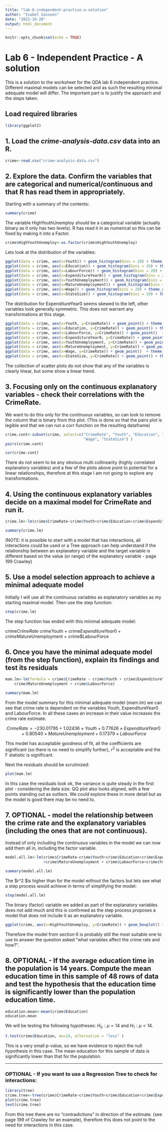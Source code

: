 ```yaml
---
title: "lab-6-independent-practice-a-solution"
author: "Isabel Sassoon"
date: "2022-10-20"
output: html_document
---
```


```r
knitr::opts_chunk$set(echo = TRUE)
```

# Lab 6 - Independent Practice - A solution

This is a solution to the worksheet for the QDA lab 6 independent practice. 
Different maximal models can be selected and as such the resulting minimal adequate model will differ. The important part is to justify the approach and the steps taken.

## Load required libraries

```r
library(ggplot2)
```


## 1. Load the *crime-analysis-data.csv* data into an R.

```r
crime<-read.csv("crime-analysis-data.csv")
```


## 2. Explore the data. Confirm the variables that are categorical and numerical/continuous and that R has read them in appropriately.

Starting with a summary of the contents:

```r
summary(crime)
```

The variable HighYouthUnemploy should be a categorical variable (actually binary as it only has two levels). R has read it in as numerical so this can be fixed by making it into a Factor.

```r
crime$HighYouthUnemploy<-as.factor(crime$HighYouthUnemploy)
```

Lets look at the distribution of the variables:

```r
ggplot(data = crime, aes(x=Youth)) + geom_histogram(bins = 20) + theme_classic()+ ggtitle("Youth Distribution")
ggplot(data = crime, aes(x=Education)) + geom_histogram(bins = 20) + theme_classic()+ ggtitle("Education Distribution")
ggplot(data = crime, aes(x=LabourForce)) + geom_histogram(bins = 20) + theme_classic() + ggtitle("Labour Force Distribution")
ggplot(data = crime, aes(x=ExpenditureYear0)) + geom_histogram(bins = 20) + theme_classic() + ggtitle("Expenditure Distribution")
ggplot(data = crime, aes(x=YouthUnemployment)) + geom_histogram(bins = 20) + theme_classic()+ ggtitle("Youth Unemployment Distribution")
ggplot(data = crime, aes(x=MatureUnemployment)) + geom_histogram(bins = 20) + theme_classic() + ggtitle("Mature Unemployment Distribution")
ggplot(data = crime, aes(x=Wage)) + geom_histogram(bins = 20) + theme_classic() + ggtitle("Wage Distribution")
ggplot(data = crime, aes(x=StateSize)) + geom_histogram(bins = 20) + theme_classic() + ggtitle("State Size Distribution")

```

The distribution for ExpenditureYear0 seems skewed to the left, other variables look generally symmetric. This does not warrant any transformations at this stage.


```r
ggplot(data = crime, aes(x=Youth, y=CrimeRate)) + geom_point() + theme_classic() + ggtitle("Youth vs Crime Rate")
ggplot(data = crime, aes(x=Education, y=CrimeRate)) + geom_point() + theme_classic()+ ggtitle("Education vs Crime Rate")
ggplot(data = crime, aes(x=LabourForce, y=CrimeRate)) + geom_point()  + theme_classic()+ ggtitle("Labour Force vs Crime Rate")
ggplot(data = crime, aes(x=ExpenditureYear0, y=CrimeRate)) + geom_point()  + theme_classic() + ggtitle("Expenditure vs Crime Rate")
ggplot(data = crime, aes(x=YouthUnemployment, y=CrimeRate)) + geom_point()  + theme_classic()+ ggtitle("Youth Unemployment vs Crime Rate")
ggplot(data = crime, aes(x=MatureUnemployment, y=CrimeRate)) + geom_point()  + theme_classic() + ggtitle("Mature Unemployment vs Crime Rate")
ggplot(data = crime, aes(x=Wage, y=CrimeRate)) + geom_point()  + theme_classic()+ ggtitle("Wage vs Crime Rate")
ggplot(data = crime, aes(x=StateSize, y=CrimeRate)) + geom_point() + theme_classic()+ ggtitle("State Size vs Crime Rate")

```

The collection of scatter plots do not show that any of the variables is clearly linear, but some show a linear trend.

## 3. Focusing only on the continuous explanatory variables - check their correlations with the CrimeRate. 
We want to do this only for the continuous variables, so can look to remove the column that is binary from this plot. (This is done so that the pairs plot is legible and that we can run a corr function on the resulting dataframe)

```r
crime.cont<-subset(crime, select=c("CrimeRate", "Youth", "Education", "ExpenditureYear0", "LabourForce",  "YouthUnemployment", "MatureUnemployment",
                                   "Wage", "StateSize") )
pairs(crime.cont)
```

```r
cor(crime.cont)
```

There do not seem to be any obvious multi collinearity (highly correlated explanatory variables) and a few of the plots above point to potential for a linear relationships, therefore at this stage I am not going to explore any transformations.


## 4. Using the continuous explanatory variables decide on a maximal model for CrimeRate and run it.

```r
crime.lm<-lm(crime$CrimeRate~crime$Youth+crime$Education+crime$ExpenditureYear0+crime$MatureUnemployment + crime$LabourForce+crime$YouthUnemployment+crime$StateSize + crime$Wage)

summary(crime.lm)
```

(NOTE: it is possible to start with a model that has interactions, all interactions could be used or a Tree approach can help understand if the relationship between an explanatory variable and the target variable is different based on the value (or range) of the explanatory variable - page 199 Crawley)

## 5. Use a model selection approach to achieve a minimal adequate model

Initially I will use all the continuous variables as explanatory variables as my starting maximal model. Then use the step function:

```r
step(crime.lm)
```

The step function has ended with this minimal adequate model:

crime$CrimeRate ~ crime$Youth + crime$ExpenditureYear0 + crime$MatureUnemployment + 
    crime$LabourForce
    

## 6. Once you have the minimal adequate model (from the step function), explain its findings and test its residuals

```r
mam.lm<-lm(formula = crime$CrimeRate ~ crime$Youth + crime$ExpenditureYear0 + 
    crime$MatureUnemployment + crime$LabourForce)

summary(mam.lm)
```
From the model summary for this minimal adequate model (mam.lm) we can see that crime rate is dependent on the variables Youth, ExpenditureYear0   and LabourForce. In all these cases an increase in their value increases the crime rate estimate.

$$CrimeRate= -230.01795 +1.02436\times Youth+ 0.77626 \times ExpenditureYear0 + 0.80540 \times MatureUnemployment +   0.17379 \times LabourForce $$

This model has acceptable goodness of fit, all the coefficients are significant (so there is no need to simplify further), $r^2$ is acceptable and the F statistic is significant.

Next the residuals should be scrutinized:

```r
plot(mam.lm)
```
In this case the residuals look ok, the variance is quite steady in the first plot - considering the data size.
QQ plot also looks aligned, with a few points standing out as outliers. We could explore these in more detail but as the model is good there may be no need to.


## 7. OPTIONAL -  model the relationship between the crime rate and the explanatory variables (including the ones that are not continuous).

Instead of only including the continuous variables in the model we can now add them all in, including the factor variable. 

```r
model.all.lm<-lm(crime$CrimeRate~crime$Youth+crime$Education+crime$ExpenditureYear0
                 +crime$MatureUnemployment + crime$LabourForce+crime$YouthUnemployment+crime$StateSize + crime$Wage+ crime$HighYouthUnemploy)

summary(model.all.lm)
```

The $r^2 $is higher than for the model without the factors but lets see what a step process would achieve in terms of simplifying the model:

```r
step(model.all.lm)
```

The binary (factor) variable we added as part of the explanatory variables does not add much and this is confirmed as the step process proposes a model that does not include it as an explanatory variable.


```r
ggplot(crime, aes(x=HighYouthUnemploy, y=CrimeRate)) + geom_boxplot() + ggtitle("Crime rate by High Youth Unemployment indicator")+ theme_classic()
```

Therefore the model from section 6 is probably still the most suitable one to use to answer the question asked "what variables affect the crime rate and how?".


## 8. OPTIONAL - If the average education time in the population is 14 years. Compute the mean education time in this sample of 48 rows of data and test the hypothesis that the education time is significantly lower than the population education time.


```r
education.mean<-mean(crime$Education)
education.mean
```

We will be testing the following hypotheses: $H_0: \mu=14$ and $H_1: \mu < 14$.

```r
t.test(crime$Education, mu=14, alternative = "less" )
```

This is a very small p-value, so we have evidence to reject the null hypothesis in this case. The mean education for this sample of data is significantly lower than that for the population.


***

### OPTIONAL - If you want to use a Regression Tree to check for interactions:

```r
library(tree)
crime.tree<-tree(crime$CrimeRate~crime$Youth+crime$Education+crime$ExpenditureYear0+crime$MatureUnemployment + crime$LabourForce+crime$YouthUnemployment+crime$StateSize + crime$Wage)
plot(crime.tree)
text(crime.tree)
```

From this tree there are no "contradictions" in direction of the estimate. (see page 199 of Crawley for an example), therefore this does not point to the need for interactions in this case.